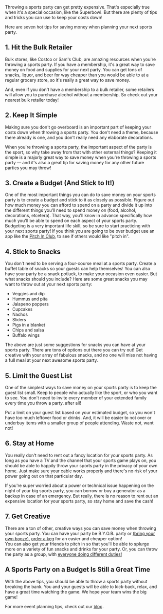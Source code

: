 <BlogImage  />
<BlogInfo  />

Throwing a sports party can get pretty expensive. That's especially true when it's a special occasion, 
like the Superbowl. But there are plenty of tips and tricks you can use to keep your costs down!

Here are seven hot tips for saving money when planning your next sports party.

<MobileAd />

## 1. Hit the Bulk Retailer

Bulk stores, like Costco or Sam's Club, are amazing resources when you're throwing a sports party. 
If you have a membership, it's a great way to save money on food and supplies for your next party. 
You can get tons of snacks, liquor, and beer for way cheaper than you would be able to at a regular 
grocery store, so it's really a great way to save money.

And, even if you don't have a membership to a bulk retailer, some retailers will allow you to purchase 
alcohol without a membership. So check out your nearest bulk retailer today!

<MobileAd />

## 2. Keep It Simple

Making sure you don't go overboard is an important part of keeping your costs down when throwing a 
sports party. You don't need a theme, because there already is one, and you don't really need any elaborate 
decorations.

When you're throwing a sports party, the important aspect of the party is the sport, so why take away from 
that with other external things? Keeping it simple is a majorly great way to save money when you're throwing 
a sports party — and it's also a great tip for saving money for any other future parties you may throw!

<MobileAd />

## 3. Create a Budget (And Stick to It!)

One of the most important things you can do to save money on your sports party is to create a budget and 
stick to it as closely as possible. Figure out how much money you can afford to spend on a party and divide 
it up into the different things you'll need to spend money on (food, alcohol, decorations, etcetera).
That way, you'll know in advance specifically how much you'll be able to spend on each aspect of your sports 
party. Budgeting is a very important life skill, so be sure to start practicing with your next sports party!
If you think you are going to be over budget use an app like the 
[Pitch In Club](https://pitchinclub.com), to see if others would like "pitch in".

<MobileAd />

## 4. Stick to Snacks

You don't need to be serving a four-course meal at a sports party. Create a buffet table of snacks so your 
guests can help themselves! You can also have your party be a snack potluck, to make your occasion even easier. 
But what snacks should you include? Here are some great snacks you may want to throw out at your next sports party:

- Veggies and dip
- Hummus and pita
- Jalapeno poppers
- Cupcakes
- Nachos
- Sliders
- Pigs in a blanket
- Chips and salsa
- Buffalo wings

The above are just some suggestions for snacks you can have at your sports party. There are tons of 
options out there you can try out! Get creative with your array of fabulous snacks, and no one will 
miss not having a full meal at your next awesome sports party.

<MobileAd />

## 5. Limit the Guest List

One of the simplest ways to save money on your sports party is to keep the guest list small. Keep to people who 
actually like the sport, or who you want to see. You don't need to invite every member of your extended family 
every time you throw a party, after all!

Put a limit on your guest list based on your estimated budget, so you won't have too much leftover food 
or drinks. And, it will be easier to not over or underbuy items with a smaller group of people attending. 
Waste not, want not!

<MobileAd />

## 6. Stay at Home

You really don't need to rent out a fancy location for your sports party. As long as you have a TV and 
the channel that your sports game plays on, you should be able to happily throw your sports party in the 
privacy of your own home. Just make sure your cable works properly and there's no risk of your power going 
out on that particular day.

If you're super worried about a power or technical issue happening on the night of your big sports party, 
you can borrow or buy a generator as a backup in case of an emergency. But really, there is no reason to 
rent out an expensive location for your sports party, so stay home and save the cash!

## 7. Get Creative

There are a ton of other, creative ways you can save money when throwing your sports party. You can have 
your party be B.Y.O.B. party or 
[(bring your own booze)](https://www.thestar.com/life/food_wine/advice/2019/09/14/the-case-for-byob-and-why-its-not-taboo-to-bring-wine-to-restaurants-that-allow-it.html),
[order a keg](https://learn.kegerator.com/keg-sizes/)
for an easier and cheaper option!  
You can also get your friends to pitch in so that you'll be able to splurge more on a variety of fun snacks 
and drinks for your party. Or, you can throw the party as a group, with 
[everyone doing different duties!](https://pitchinclub.com/blog/organize-football-watch-party-the-easy-way)

<MobileAd />

## A Sports Party on a Budget Is Still a Great Time 

With the above tips, you should be able to throw a sports party without breaking the bank. You and your 
guests will be able to kick-back, relax, and have a great time watching the game. We hope your team wins 
the big game!

For more event planning tips, check out our [blog](https://pitchinclub.com).

<MobileAd />
